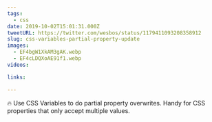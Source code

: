 ```yaml
---
tags:
  - css
date: 2019-10-02T15:01:31.000Z
tweetURL: https://twitter.com/wesbos/status/1179411093208358912
slug: css-variables-partial-property-update
images:
  - EF4bgW1XkAM3gAK.webp
  - EF4cLDQXoAE91f1.webp
videos:

links:

---
```

🔥 Use CSS Variables to do partial property overwrites. Handy for CSS properties that only accept multiple values.
